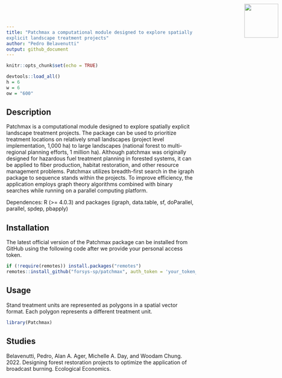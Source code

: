 ```yaml
---
title: "Patchmax a computational module designed to explore spatially
explicit landscape treatment projects"
author: "Pedro Belavenutti"
output: github_document
---
```


```r
knitr::opts_chunk$set(echo = TRUE)
```
 
<!--- README.md is generated from README.Rmd. Please edit that file -->



```r
devtools::load_all()
h = 6
w = 6
ow = "600"
```

<img src="man/figures/forsys_icon.png" align="right" style="height:90px!important; position:absolute; top:10px; right:10px" />

## Description

Patchmax is a computational module designed to explore spatially explicit landscape treatment projects. The package can be used to prioritize treatment locations on relatively small landscapes (project level implementation, 1,000 ha) to large landscapes (national forest to multi-regional planning efforts, 1 million ha). Although patchmax was originally designed for hazardous fuel treatment planning in forested systems, it can be applied to fiber production, habitat restoration, and other resource management problems. Patchmax utilizes breadth-first search in the igraph package to sequence stands within the projects. To improve efficiency, the application employs graph theory algorithms combined with  binary searches while running on a parallel computing platform.

Dependences: R (>= 4.0.3) and packages (igraph, data.table, sf, doParallel, parallel, spdep, pbapply)


## Installation
The latest official version of the Patchmax package can be installed from GitHub using the following code after we provide your personal access token.

```r
if (!require(remotes)) install.packages("remotes")
remotes::install_github("forsys-sp/patchmax", auth_token = 'your_token_here')
```

## Usage
Stand treatment units are represented as polygons in a spatial vector format. Each polygon represents a different treatment unit.

```r
library(Patchmax)
```


## Studies
Belavenutti, Pedro, Alan A. Ager, Michelle A. Day, and Woodam Chung. 2022. Designing forest restoration projects to optimize the application of broadcast burning. Ecological Economics.




